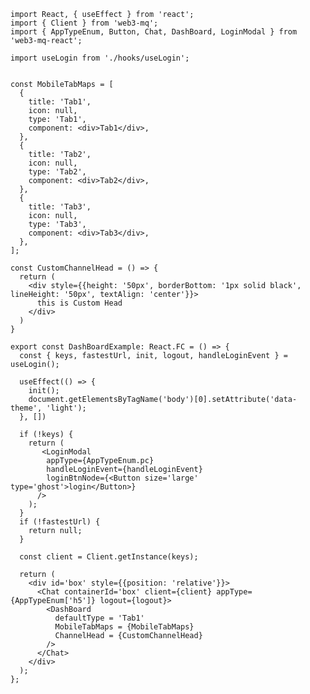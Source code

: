 ```tsx 
import React, { useEffect } from 'react';
import { Client } from 'web3-mq';
import { AppTypeEnum, Button, Chat, DashBoard, LoginModal } from 'web3-mq-react';

import useLogin from './hooks/useLogin';


const MobileTabMaps = [
  {
    title: 'Tab1',
    icon: null,
    type: 'Tab1',
    component: <div>Tab1</div>,
  },
  {
    title: 'Tab2',
    icon: null,
    type: 'Tab2',
    component: <div>Tab2</div>,
  },
  {
    title: 'Tab3',
    icon: null,
    type: 'Tab3',
    component: <div>Tab3</div>,
  },
];

const CustomChannelHead = () => {
  return (
    <div style={{height: '50px', borderBottom: '1px solid black', lineHeight: '50px', textAlign: 'center'}}>
      this is Custom Head
    </div>
  )
}

export const DashBoardExample: React.FC = () => {
  const { keys, fastestUrl, init, logout, handleLoginEvent } = useLogin();

  useEffect(() => {
    init();
    document.getElementsByTagName('body')[0].setAttribute('data-theme', 'light');
  }, [])

  if (!keys) {
    return (
       <LoginModal 
        appType={AppTypeEnum.pc}
        handleLoginEvent={handleLoginEvent}
        loginBtnNode={<Button size='large' type='ghost'>login</Button>}
      />
    );
  }
  if (!fastestUrl) {
    return null;
  }

  const client = Client.getInstance(keys);

  return (
    <div id='box' style={{position: 'relative'}}>
      <Chat containerId='box' client={client} appType={AppTypeEnum['h5']} logout={logout}>
        <DashBoard 
          defaultType = 'Tab1'
          MobileTabMaps = {MobileTabMaps}
          ChannelHead = {CustomChannelHead}
        />
      </Chat>
    </div>
  );
};
```